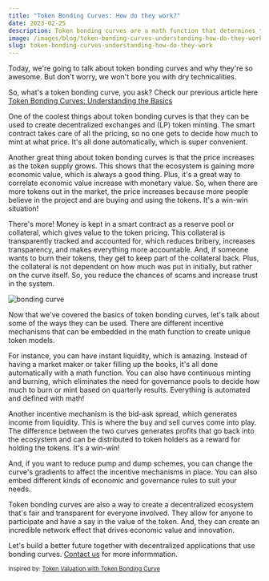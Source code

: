 ```yaml
---
title: "Token Bonding Curves: How do they work?"
date: 2023-02-25
description: Token bonding curves are a math function that determines the price of a token based on its supply, allowing for a decentralized way to regulate token prices and creating unique token models with different incentive mechanisms.
image: /images/blog/token-bonding-curves-understanding-how-do-they-work.png
slug: token-bonding-curves-understanding-how-do-they-work
---
```


Today, we're going to talk about token bonding curves and why they're so awesome. But don't worry, we won't bore you with dry technicalities.

So, what's a token bonding curve, you ask? Check our previous article here [Token Bonding Curves: Understanding the Basics](/blog/token-bonding-curves-understanding-the-basics/)

One of the coolest things about token bonding curves is that they can be used to create decentralized exchanges and (LP) token minting. The smart contract takes care of all the pricing, so no one gets to decide how much to mint at what price. It's all done automatically, which is super convenient.

Another great thing about token bonding curves is that the price increases as the token supply grows. This shows that the ecosystem is gaining more economic value, which is always a good thing. Plus, it's a great way to correlate economic value increase with monetary value. So, when there are more tokens out in the market, the price increases because more people believe in the project and are buying and using the tokens. It's a win-win situation!

There's more! Money is kept in a smart contract as a reserve pool or collateral, which gives value to the token pricing. This collateral is transparently tracked and accounted for, which reduces bribery, increases transparency, and makes everything more accountable. And, if someone wants to burn their tokens, they get to keep part of the collateral back. Plus, the collateral is not dependent on how much was put in initially, but rather on the curve itself. So, you reduce the chances of scams and increase trust in the system.

![bonding curve](/images/blog/token-bonding-curves-understanding-how-do-they-work2.png)

Now that we've covered the basics of token bonding curves, let's talk about some of the ways they can be used. There are different incentive mechanisms that can be embedded in the math function to create unique token models.

For instance, you can have instant liquidity, which is amazing. Instead of having a market maker or taker filling up the books, it's all done automatically with a math function. You can also have continuous minting and burning, which eliminates the need for governance pools to decide how much to burn or mint based on quarterly results. Everything is automated and defined with math!

Another incentive mechanism is the bid-ask spread, which generates income from liquidity. This is where the buy and sell curves come into play. The difference between the two curves generates profits that go back into the ecosystem and can be distributed to token holders as a reward for holding the tokens. It's a win-win!

And, if you want to reduce pump and dump schemes, you can change the curve's gradients to affect the incentive mechanisms in place. You can also embed different kinds of economic and governance rules to suit your needs.

Token bonding curves are also a way to create a decentralized ecosystem that's fair and transparent for everyone involved. They allow for anyone to participate and have a say in the value of the token. And, they can create an incredible network effect that drives economic value and innovation.

Let's build a better future together with decentralized applications that use bonding curves.
[Contact us](/contact) for more informmation.

<small>inspired by: [Token Valuation with Token Bonding Curve](https://youtu.be/sLD_jFUFMqA)</small>










